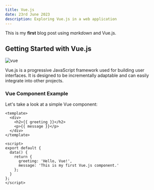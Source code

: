 ```yaml
---
title: Vue.js
date: 23rd June 2023
description: Exploring Vue.js in a web application
---
```


This is my **first** blog post using *markdown* and Vue.js.

## Getting Started with Vue.js

![ vue ](./imgfrontend/vue.png)

Vue.js is a progressive JavaScript framework used for building user interfaces. It is designed to be incrementally adaptable and can easily integrate into other projects.

### Vue Component Example

Let's take a look at a simple Vue component:

```vue
<template>
  <div>
    <h2>{{ greeting }}</h2>
    <p>{{ message }}</p>
  </div>
</template>

<script>
export default {
  data() {
    return {
      greeting: 'Hello, Vue!',
      message: 'This is my first Vue.js component.'
    };
  }
};
</script>
```